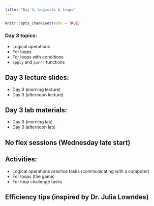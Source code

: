 ```yaml
---
title: "Day 3: Logicals & loops"
---
```


```r
knitr::opts_chunk$set(echo = TRUE)
```

### Day 3 topics: 

- Logical operations
- For loops
- For loops with conditions
- `apply` and `purrr` functions 

## Day 3 lecture slides:

- Day 3 (morning lecture)
- Day 3 (afternoon lecture)

## Day 3 lab materials:

- Day 3 (morning lab)
- Day 3 (afternoon lab)

## No flex sessions (Wednesday late start)

## Activities: 

- Logical operations practice tasks (communicating with a computer)
- For loops (the game)
- For loop challenge tasks

## Efficiency tips (inspired by Dr. Julia Lowndes)


